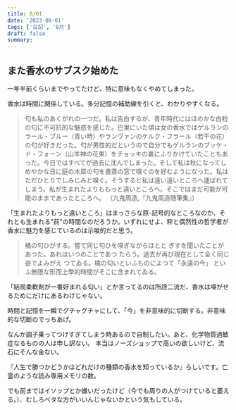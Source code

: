 ```yaml
---
title: 8/01
date: '2023-08-01'
tags: ['日記', '8月']
draft: false
summary: 
---
```

## また香水のサブスク始めた
一年半前くらいまでやってたけど、特に意味もなくやめてしまった。

香水は時間に関係している。多分記憶の補助線を引くと、わかりやすくなる。
>匂も私のあくがれの一つだ。私は告白するが、青年時代にはほのかな白粉の匂に不可抗的な魅惑を感じた。巴里にいた頃は女の香水ではゲルランのラール・ブルー（青い時）やランヴァンのケルク・フラール（若干の花）の匂が好きだった。匂が男性的だというので自分でもゲルランのブッケ・ド・フォーン（山羊神の花束）をチョッキの裏にふりかけていたこともあった。今日ではすべてが過去に沈んでしまった。そして私は秋になってしめやかな日に庭の木犀の匂を書斎の窓で嗅ぐのを好むようになった。私はただひとりでしみじみと嗅ぐ。そうすると私は遠い遠いところへ運ばれてしまう。私が生まれたよりももっと遠いところへ。そこではまだ可能が可能のままであったところへ。
>（九鬼周造,『九鬼周造随筆集』）

「生まれたよりもっと遠いところ」はまっさらな原-記号的なところなのか、それとも生まれる"前"の時間なのだろうか。いずれにせよ、粋と偶然性の哲学者が香水に魅力を感じているのは示唆的だと思う。
>橘の匂ひがする。嘗て同じ匂ひを嗅ぎながらほとと ぎすを聞いたことがあつた。あれはいつのことであつ たらう。過去が再び現在として全く同じ姿でよみがえ つてゐる。橘の匂いといふものによつて「永遠の今」 といふ無限な形而上學的時間がそこに含まれてゐる。

「結局柔軟剤が一番好まれる匂い」とか言ってるのは所詮二流だ、香水は嗅がせるためにだけにあるわけじゃない。

時間と記憶を一瞬でグチャグチャにして、「今」を非意味的に切断する。非意味的な切断のでっちあげ。

なんか調子乗ってつけすぎてしまう時あるので自制したい。あと、化学物質過敏症なるものの人は申し訳ない。
本当はノーズショップで高いの欲しいけど、流石にそんな金ない。

『人生で勝つかどうかはどれだけの種類の香水を知っているか』らしいです。亡霊のような読み専用メモリの数。

でも前まではイソップとか嫌いだったけど（今でも周りの人がつけていると萎える。）、むしろベタな方がいいんじゃないかという気もしている。